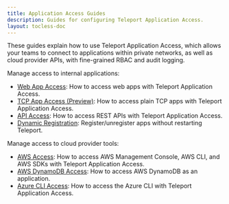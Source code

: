 ```yaml
---
title: Application Access Guides
description: Guides for configuring Teleport Application Access.
layout: tocless-doc
---
```


These guides explain how to use Teleport Application Access, which allows your
teams to connect to applications within private networks, as well as cloud
provider APIs, with fine-grained RBAC and audit logging.

Manage access to internal applications:

- [Web App Access](./guides/connecting-apps.mdx): How to access web apps with Teleport Application Access.
- [TCP App Access (Preview)](./guides/tcp.mdx): How to access plain TCP apps with Teleport Application Access.
- [API Access](./guides/api-access.mdx): How to access REST APIs with Teleport Application Access.
- [Dynamic Registration](./guides/dynamic-registration.mdx): Register/unregister apps without restarting Teleport.

Manage access to cloud provider tools:

- [AWS Access](./guides/aws-console.mdx): How to access AWS Management Console,
  AWS CLI, and AWS SDKs with Teleport Application Access.
- [AWS DynamoDB Access](./guides/dynamodb.mdx): How to access AWS DynamoDB as an application.
- [Azure CLI Access](./guides/azure.mdx): How to access the Azure CLI with
  Teleport Application Access.
